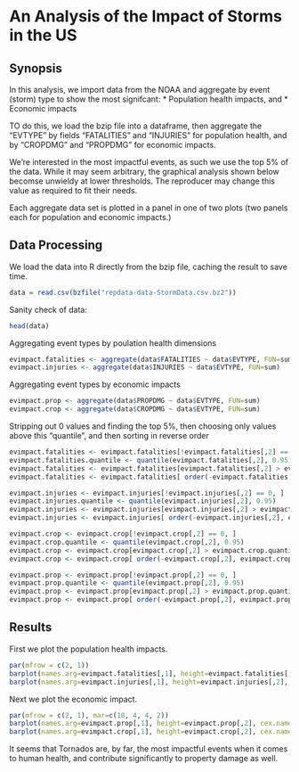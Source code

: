 # An Analysis of the Impact of Storms in the US

## Synopsis

In this analysis, we import data from the NOAA and aggregate by event (storm) type to show the most signifcant:
* Population health impacts, and
* Economic impacts

TO do this, we load the bzip file into a dataframe, then aggregate the "EVTYPE" by fields "FATALITIES" and "INJURIES" for population health, and by "CROPDMG" and "PROPDMG" for economic impacts.

We're interested in the most impactful events, as such we use the top 5% of the data.  While it may seem arbitrary, the graphical analysis shown below becomse unwieldy at lower thresholds.  The reproducer may change this value as required to fit their needs.

Each aggregate data set is plotted in a panel in one of two plots (two panels each for population and economic impacts.)


## Data Processing

We load the data into R directly from the bzip file, caching the result to save time.

```r
data = read.csv(bzfile("repdata-data-StormData.csv.bz2"))
```

Sanity check of data:

```r
head(data)
```

Aggregating event types by poulation health dimensions
```r
evimpact.fatalities <- aggregate(data$FATALITIES ~ data$EVTYPE, FUN=sum)
evimpact.injuries <- aggregate(data$INJURIES ~ data$EVTYPE, FUN=sum)
```

Aggregating event types by economic impacts

```r
evimpact.prop <- aggregate(data$PROPDMG ~ data$EVTYPE, FUN=sum)
evimpact.crop <- aggregate(data$CROPDMG ~ data$EVTYPE, FUN=sum)
```

Stripping out 0 values and finding the top 5%, then choosing only values above this "quantile", and then sorting in reverse order

```r
evimpact.fatalities <- evimpact.fatalities[!evimpact.fatalities[,2] == 0, ]
evimpact.fatalities.quantile <- quantile(evimpact.fatalities[,2], 0.95)
evimpact.fatalities <- evimpact.fatalities[evimpact.fatalities[,2] > evimpact.fatalities.quantile, ]
evimpact.fatalities <- evimpact.fatalities[ order(-evimpact.fatalities[,2], evimpact.fatalities[,1]), ]

evimpact.injuries <- evimpact.injuries[!evimpact.injuries[,2] == 0, ]
evimpact.injuries.quantile <- quantile(evimpact.injuries[,2], 0.95)
evimpact.injuries <- evimpact.injuries[evimpact.injuries[,2] > evimpact.injuries.quantile, ]
evimpact.injuries <- evimpact.injuries[ order(-evimpact.injuries[,2], evimpact.injuries[,1]), ]

evimpact.crop <- evimpact.crop[!evimpact.crop[,2] == 0, ]
evimpact.crop.quantile <- quantile(evimpact.crop[,2], 0.95)
evimpact.crop <- evimpact.crop[evimpact.crop[,2] > evimpact.crop.quantile, ]
evimpact.crop <- evimpact.crop[ order(-evimpact.crop[,2], evimpact.crop[,1]), ]

evimpact.prop <- evimpact.prop[!evimpact.prop[,2] == 0, ]
evimpact.prop.quantile <- quantile(evimpact.prop[,2], 0.95)
evimpact.prop <- evimpact.prop[evimpact.prop[,2] > evimpact.prop.quantile, ]
evimpact.prop <- evimpact.prop[ order(-evimpact.prop[,2], evimpact.prop[,1]), ]
```


## Results

First we plot the population health impacts.

```r
par(mfrow = c(2, 1))
barplot(names.arg=evimpact.fatalities[,1], height=evimpact.fatalities[,2], cex.names=1, las=2, main="Fatalities by Event Type")
barplot(names.arg=evimpact.injuries[,1], height=evimpact.injuries[,2], cex.names=1, las=2, main="Injuries by Event Type")
```

Next we plot the economic impact.

```r
par(mfrow = c(2, 1), mar=c(10, 4, 4, 2))
barplot(names.arg=evimpact.prop[,1], height=evimpact.prop[,2], cex.names=1, las=2, main="Property Damage ($) by Event Type")
barplot(names.arg=evimpact.crop[,1], height=evimpact.crop[,2], cex.names=1, las=2, main="Crop Damage ($) by Event Type")
```

It seems that Tornados are, by far, the most impactful events when it comes to human health, and contribute significantly to property damage as well.
